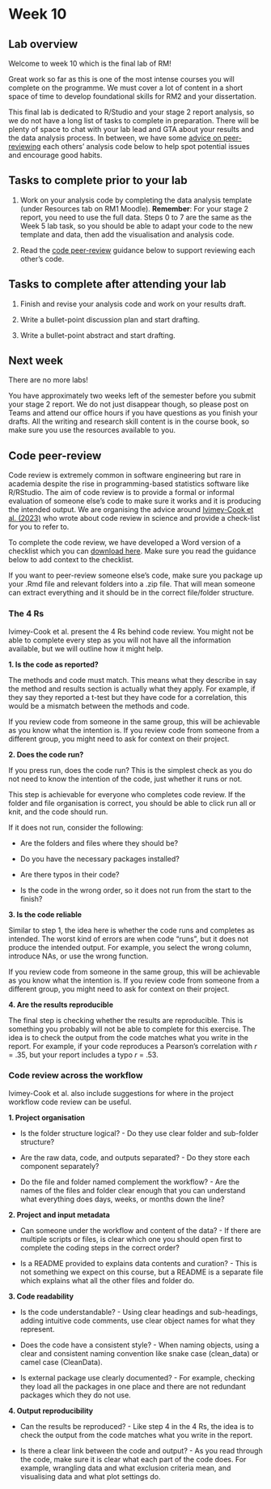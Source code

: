 # Week 10

## Lab overview

Welcome to week 10 which is the final lab of RM! 

Great work so far as this is one of the most intense courses you will complete on the programme. We must cover a lot of content in a short space of time to develop foundational skills for RM2 and your dissertation. 

This final lab is dedicated to R/Studio and your stage 2 report analysis, so we do not have a long list of tasks to complete in preparation. There will be plenty of space to chat with your lab lead and GTA about your results and the data analysis process. In between, we have some [advice on peer-reviewing](#code-review) each others' analysis code below to help spot potential issues and encourage good habits. 

## Tasks to complete prior to your lab

1. Work on your analysis code by completing the data analysis template (under Resources tab on RM1 Moodle). **Remember**: For your stage 2 report, you need to use the full data. Steps 0 to 7 are the same as the Week 5 lab task, so you should be able to adapt your code to the new template and data, then add the visualisation and analysis code. 

2. Read the [code peer-review](#code-review) guidance below to support reviewing each other's code. 

## Tasks to complete after attending your lab

1. Finish and revise your analysis code and work on your results draft. 

2. Write a bullet-point discussion plan and start drafting.

3. Write a bullet-point abstract and start drafting.

## Next week

There are no more labs! 

You have approximately two weeks left of the semester before you submit your stage 2 report. We do not just disappear though, so please post on Teams and attend our office hours if you have questions as you finish your drafts. All the writing and research skill content is in the course book, so make sure you use the resources available to you. 

## Code peer-review {#code-review}

Code review is extremely common in software engineering but rare in academia despite the rise in programming-based statistics software like R/RStudio. The aim of code review is to provide a formal or informal evaluation of someone else's code to make sure it works and it is producing the intended output. We are organising the advice around [Ivimey-Cook et al. (2023)](https://onlinelibrary.wiley.com/doi/abs/10.1111/jeb.14230){target="_blank"} who wrote about code review in science and provide a check-list for you to refer to. 

To complete the code review, we have developed a Word version of a checklist which you can [download here](Supporting/code_review_template.docx). Make sure you read the guidance below to add context to the checklist. 

If you want to peer-review someone else's code, make sure you package up your .Rmd file and relevant folders into a .zip file. That will mean someone can extract everything and it should be in the correct file/folder structure. 

### The 4 Rs

Ivimey-Cook et al. present the 4 Rs behind code review. You might not be able to complete every step as you will not have all the information available, but we will outline how it might help. 

**1. Is the code as reported?** 

The methods and code must match. This means what they describe in say the method and results section is actually what they apply. For example, if they say they reported a t-test but they have code for a correlation, this would be a mismatch between the methods and code. 

If you review code from someone in the same group, this will be achievable as you know what the intention is. If you review code from someone from a different group, you might need to ask for context on their project. 

**2. Does the code run?** 

If you press run, does the code run? This is the simplest check as you do not need to know the intention of the code, just whether it runs or not. 

This step is achievable for everyone who completes code review. If the folder and file organisation is correct, you should be able to click run all or knit, and the code should run.

If it does not run, consider the following: 

- Are the folders and files where they should be? 

- Do you have the necessary packages installed? 

- Are there typos in their code? 

- Is the code in the wrong order, so it does not run from the start to the finish? 

**3. Is the code reliable**

Similar to step 1, the idea here is whether the code runs and completes as intended. The worst kind of errors are when code "runs", but it does not produce the intended output. For example, you select the wrong column, introduce NAs, or use the wrong function. 

If you review code from someone in the same group, this will be achievable as you know what the intention is. If you review code from someone from a different group, you might need to ask for context on their project. 

**4. Are the results reproducible**

The final step is checking whether the results are reproducible. This is something you probably will not be able to complete for this exercise. The idea is to check the output from the code matches what you write in the report. For example, if your code reproduces a Pearson's correlation with *r* = .35, but your report includes a typo *r* = .53. 

### Code review across the workflow

Ivimey-Cook et al. also include suggestions for where in the project workflow code review can be useful. 

**1. Project organisation** 

- Is the folder structure logical? - Do they use clear folder and sub-folder structure? 

- Are the raw data, code, and outputs separated? - Do they store each component separately? 

- Do the file and folder named complement the workflow? - Are the names of the files and folder clear enough that you can understand what everything does days, weeks, or months down the line? 

**2. Project and input metadata** 

- Can someone under the workflow and content of the data? - If there are multiple scripts or files, is clear which one you should open first to complete the coding steps in the correct order? 

- Is a README provided to explains data contents and curation? - This is not something we expect on this course, but a README is a separate file which explains what all the other files and folder do. 

**3. Code readability**

- Is the code understandable? - Using clear headings and sub-headings, adding intuitive code comments, use clear object names for what they represent. 

- Does the code have a consistent style? - When naming objects, using a clear and consistent naming convention like snake case (clean_data) or camel case (CleanData). 

- Is external package use clearly documented? - For example, checking they load all the packages  in one place and there are not redundant packages which they do not use. 

**4. Output reproducibility**

- Can the results be reproduced? - Like step 4 in the 4 Rs, the idea is to check the output from the code matches what you write in the report.

- Is there a clear link between the code and output? - As you read through the code, make sure it is clear what each part of the code does. For example, wrangling data and what exclusion criteria mean, and visualising data and what plot settings do. 
